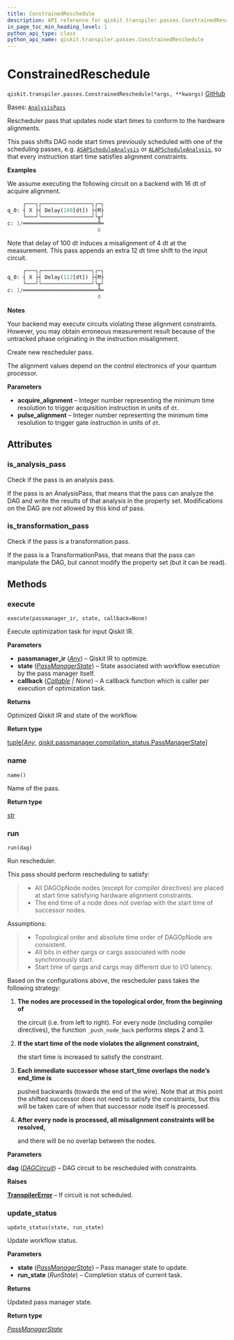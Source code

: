 ```yaml
---
title: ConstrainedReschedule
description: API reference for qiskit.transpiler.passes.ConstrainedReschedule
in_page_toc_min_heading_level: 1
python_api_type: class
python_api_name: qiskit.transpiler.passes.ConstrainedReschedule
---
```


# ConstrainedReschedule

<span id="qiskit.transpiler.passes.ConstrainedReschedule" />

`qiskit.transpiler.passes.ConstrainedReschedule(*args, **kwargs)` [GitHub](https://github.com/qiskit/qiskit/tree/main/qiskit/transpiler/passes/scheduling/alignments/reschedule.py "view source code")

Bases: [`AnalysisPass`](qiskit.transpiler.AnalysisPass "qiskit.transpiler.basepasses.AnalysisPass")

Rescheduler pass that updates node start times to conform to the hardware alignments.

This pass shifts DAG node start times previously scheduled with one of the scheduling passes, e.g. [`ASAPScheduleAnalysis`](qiskit.transpiler.passes.ASAPScheduleAnalysis "qiskit.transpiler.passes.ASAPScheduleAnalysis") or [`ALAPScheduleAnalysis`](qiskit.transpiler.passes.ALAPScheduleAnalysis "qiskit.transpiler.passes.ALAPScheduleAnalysis"), so that every instruction start time satisfies alignment constraints.

**Examples**

We assume executing the following circuit on a backend with 16 dt of acquire alignment.

```python
     ┌───┐┌────────────────┐┌─┐
q_0: ┤ X ├┤ Delay(100[dt]) ├┤M├
     └───┘└────────────────┘└╥┘
c: 1/════════════════════════╩═
                             0
```

Note that delay of 100 dt induces a misalignment of 4 dt at the measurement. This pass appends an extra 12 dt time shift to the input circuit.

```python
     ┌───┐┌────────────────┐┌─┐
q_0: ┤ X ├┤ Delay(112[dt]) ├┤M├
     └───┘└────────────────┘└╥┘
c: 1/════════════════════════╩═
                             0
```

**Notes**

Your backend may execute circuits violating these alignment constraints. However, you may obtain erroneous measurement result because of the untracked phase originating in the instruction misalignment.

Create new rescheduler pass.

The alignment values depend on the control electronics of your quantum processor.

**Parameters**

*   **acquire\_alignment** – Integer number representing the minimum time resolution to trigger acquisition instruction in units of `dt`.
*   **pulse\_alignment** – Integer number representing the minimum time resolution to trigger gate instruction in units of `dt`.

## Attributes

<span id="qiskit.transpiler.passes.ConstrainedReschedule.is_analysis_pass" />

### is\_analysis\_pass

Check if the pass is an analysis pass.

If the pass is an AnalysisPass, that means that the pass can analyze the DAG and write the results of that analysis in the property set. Modifications on the DAG are not allowed by this kind of pass.

<span id="qiskit.transpiler.passes.ConstrainedReschedule.is_transformation_pass" />

### is\_transformation\_pass

Check if the pass is a transformation pass.

If the pass is a TransformationPass, that means that the pass can manipulate the DAG, but cannot modify the property set (but it can be read).

## Methods

### execute

<span id="qiskit.transpiler.passes.ConstrainedReschedule.execute" />

`execute(passmanager_ir, state, callback=None)`

Execute optimization task for input Qiskit IR.

**Parameters**

*   **passmanager\_ir** ([*Any*](https://docs.python.org/3/library/typing.html#typing.Any "(in Python v3.12)")) – Qiskit IR to optimize.
*   **state** ([*PassManagerState*](qiskit.passmanager.PassManagerState "qiskit.passmanager.compilation_status.PassManagerState")) – State associated with workflow execution by the pass manager itself.
*   **callback** ([*Callable*](https://docs.python.org/3/library/collections.abc.html#collections.abc.Callable "(in Python v3.12)") *| None*) – A callback function which is caller per execution of optimization task.

**Returns**

Optimized Qiskit IR and state of the workflow.

**Return type**

[tuple](https://docs.python.org/3/library/stdtypes.html#tuple "(in Python v3.12)")\[[*Any*](https://docs.python.org/3/library/typing.html#typing.Any "(in Python v3.12)"), [qiskit.passmanager.compilation\_status.PassManagerState](qiskit.passmanager.PassManagerState "qiskit.passmanager.compilation_status.PassManagerState")]

### name

<span id="qiskit.transpiler.passes.ConstrainedReschedule.name" />

`name()`

Name of the pass.

**Return type**

[str](https://docs.python.org/3/library/stdtypes.html#str "(in Python v3.12)")

### run

<span id="qiskit.transpiler.passes.ConstrainedReschedule.run" />

`run(dag)`

Run rescheduler.

This pass should perform rescheduling to satisfy:

> *   All DAGOpNode nodes (except for compiler directives) are placed at start time satisfying hardware alignment constraints.
> *   The end time of a node does not overlap with the start time of successor nodes.

Assumptions:

> *   Topological order and absolute time order of DAGOpNode are consistent.
> *   All bits in either qargs or cargs associated with node synchronously start.
> *   Start time of qargs and cargs may different due to I/O latency.

Based on the configurations above, the rescheduler pass takes the following strategy:

1.  **The nodes are processed in the topological order, from the beginning of**

    the circuit (i.e. from left to right). For every node (including compiler directives), the function `_push_node_back` performs steps 2 and 3.

2.  **If the start time of the node violates the alignment constraint,**

    the start time is increased to satisfy the constraint.

3.  **Each immediate successor whose start\_time overlaps the node’s end\_time is**

    pushed backwards (towards the end of the wire). Note that at this point the shifted successor does not need to satisfy the constraints, but this will be taken care of when that successor node itself is processed.

4.  **After every node is processed, all misalignment constraints will be resolved,**

    and there will be no overlap between the nodes.

**Parameters**

**dag** ([*DAGCircuit*](qiskit.dagcircuit.DAGCircuit "qiskit.dagcircuit.dagcircuit.DAGCircuit")) – DAG circuit to be rescheduled with constraints.

**Raises**

[**TranspilerError**](transpiler#qiskit.transpiler.TranspilerError "qiskit.transpiler.TranspilerError") – If circuit is not scheduled.

### update\_status

<span id="qiskit.transpiler.passes.ConstrainedReschedule.update_status" />

`update_status(state, run_state)`

Update workflow status.

**Parameters**

*   **state** ([*PassManagerState*](qiskit.passmanager.PassManagerState "qiskit.passmanager.compilation_status.PassManagerState")) – Pass manager state to update.
*   **run\_state** (*RunState*) – Completion status of current task.

**Returns**

Updated pass manager state.

**Return type**

[*PassManagerState*](qiskit.passmanager.PassManagerState "qiskit.passmanager.compilation_status.PassManagerState")

